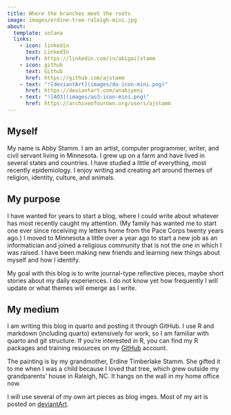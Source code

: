 ```yaml
---
title: Where the branches meet the roots
image: images/erdine-tree-raleigh-mini.jpg
about: 
  template: solana
  links:
    - icon: linkedin
      text: LinkedIn
      href: https://linkedin.com/in/abigailstamm
    - icon: github
      text: Github
      href: https://github.com/ajstamm
    - text: "![deviantArt](images/da-icon-mini.png)"
      href: https://deviantart.com/anabiyeni
    - text: "![AO3](images/ao3-icon-mini.png)"
      href: https://archiveofourown.org/users/ajstamm
---
```


## Myself

My name is Abby Stamm. I am an artist, computer programmer, writer, and civil servant living in Minnesota. I grew up on a farm and have lived in several states and countries. I have studied a little of everything, most recently epidemiology. I enjoy writing and creating art around themes of religion, identity, culture, and animals. 

## My purpose

I have wanted for years to start a blog, where I could write about whatever has most recently caught my attention. (My family has wanted me to start one ever since receiving my letters home from the Pace Corps twenty years ago.) I moved to Minnesota a little over a year ago to start a new job as an informatician and joined a religious community that is not the one in which I was raised. I have been making new friends and learning new things about myself and how I identify. 

My goal with this blog is to write journal-type reflective pieces, maybe short stories about my daily experiences. I do not know yet how frequently I will update or what themes will emerge as I write.

## My medium

I am writing this blog in quarto and posting it through GitHub. I use R and markdown (including quarto) extensively for work, so I am familiar with quarto and git structure. If you're interested in R, you can find my R packages and training resources on my [GitHub](https://github.com/ajstamm) account.

The painting is by my grandmother, Erdine Timberlake Stamm. She gifted it to me when I was a child because I loved that tree, which grew outside my grandparents' house in Raleigh, NC. It hangs on the wall in my home office now.

I will use several of my own art pieces as blog imges. Most of my art is posted on [deviantArt](https://deviantart.com/anabiyeni). 


